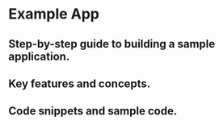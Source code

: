 # Example App

## Step-by-step guide to building a sample application.

## Key features and concepts.

## Code snippets and sample code.
